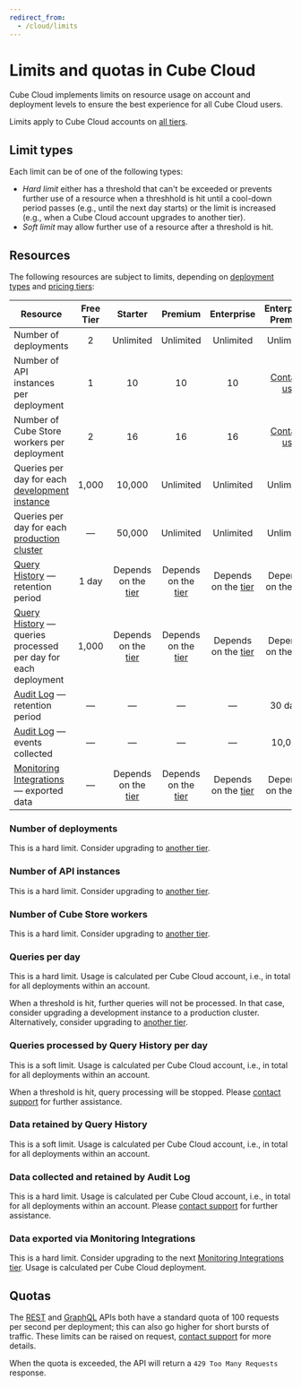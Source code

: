 ```yaml
---
redirect_from:
  - /cloud/limits
---
```


# Limits and quotas in Cube Cloud

Cube Cloud implements limits on resource usage on account and deployment levels
to ensure the best experience for all Cube Cloud users.

<SuccessBox>

Limits apply to Cube Cloud accounts on [all tiers](https://cube.dev/pricing).

</SuccessBox>

## Limit types

Each limit can be of one of the following types:

- _Hard limit_ either has a threshold that can't be exceeded or prevents further
  use of a resource when a threshhold is hit until a cool-down period passes
  (e.g., until the next day starts) or the limit is increased (e.g., when a Cube
  Cloud account upgrades to another tier).
- _Soft limit_ may allow further use of a resource after a threshold is hit.

## Resources

The following resources are subject to limits, depending on [deployment
types][ref-deployment-types] and [pricing tiers][ref-pricing]:

| Resource                                                                            | Free Tier |  Starter  |  Premium  | Enterprise |      Enterprise Premier       |
| ----------------------------------------------------------------------------------- | :-------: | :-------: | :-------: | :--------: | :---------------------------: |
| Number of deployments                                                               |     2     | Unlimited | Unlimited | Unlimited  |           Unlimited           |
| Number of API instances per deployment                                              |     1     |    10     |    10     |     10     | [Contact us][cube-contact-us] |
| Number of Cube Store workers per deployment                                         |     2     |    16     |    16     |     16     | [Contact us][cube-contact-us] |
| Queries per day for each [development instance][ref-dev-instance]                   |   1,000   |  10,000   | Unlimited | Unlimited  | Unlimited                     |
| Queries per day for each [production cluster][ref-prod-cluster]                     |     —     |  50,000   | Unlimited | Unlimited  | Unlimited                     |
| [Query History][ref-query-history] — retention period                               |   1 day   | Depends on the [tier][ref-query-history-tiers] | Depends on the [tier][ref-query-history-tiers] | Depends on the [tier][ref-query-history-tiers] | Depends on the [tier][ref-query-history-tiers] |
| [Query History][ref-query-history] — queries processed per day for each deployment  |   1,000   | Depends on the [tier][ref-query-history-tiers] | Depends on the [tier][ref-query-history-tiers] | Depends on the [tier][ref-query-history-tiers] | Depends on the [tier][ref-query-history-tiers] |
| [Audit Log][ref-audit-log] — retention period                                       |     —     |     —     |     —     |     —      | 30 days                       |
| [Audit Log][ref-audit-log] — events collected                                       |     —     |     —     |     —     |     —      | 10,000                        |
| [Monitoring Integrations][ref-monitoring-integrations] — exported data              |     —     | Depends on the [tier][ref-monitoring-integrations-tiers] | Depends on the [tier][ref-monitoring-integrations-tiers] | Depends on the [tier][ref-monitoring-integrations-tiers] | Depends on the [tier][ref-monitoring-integrations-tiers] |

### Number of deployments

This is a hard limit. Consider upgrading to [another tier][ref-pricing].

### Number of API instances

This is a hard limit. Consider upgrading to [another tier][ref-pricing].

### Number of Cube Store workers

This is a hard limit. Consider upgrading to [another tier][ref-pricing].

### Queries per day

This is a hard limit. Usage is calculated per Cube Cloud account, i.e., in total
for all deployments within an account.

When a threshold is hit, further queries will not be processed. In that case,
consider upgrading a development instance to a production cluster.
Alternatively, consider upgrading to [another tier][ref-pricing].

### Queries processed by Query History per day

This is a soft limit. Usage is calculated per Cube Cloud account, i.e., in total
for all deployments within an account.

When a threshold is hit, query processing will be stopped. Please [contact
support][cube-contact-us] for further assistance.

### Data retained by Query History

This is a soft limit. Usage is calculated per Cube Cloud account, i.e., in total
for all deployments within an account.

### Data collected and retained by Audit Log

This is a hard limit. Usage is calculated per Cube Cloud account, i.e., in total
for all deployments within an account. Please [contact
support][cube-contact-us] for further assistance.

### Data exported via Monitoring Integrations

This is a hard limit. Consider upgrading to the next [Monitoring Integrations tier][ref-monitoring-integrations-tiers].
Usage is calculated per Cube Cloud deployment.

## Quotas

The [REST][ref-rest-api] and [GraphQL][ref-gql-api] APIs both have a standard
quota of 100 requests per second per deployment; this can also go higher
for short bursts of traffic. These limits can be raised on request,
[contact support][cube-contact-us] for more details.

When the quota is exceeded, the API will return a `429 Too Many Requests`
response.

[ref-rest-api]: /product/apis-integrations/rest-api
[ref-gql-api]: /product/apis-integrations/graphql-api
[ref-deployment-types]: /product/deployment/cloud/deployment-types
[ref-pricing]: /product/deployment/cloud/pricing
[ref-query-history]: /product/workspace/query-history
[ref-monitoring-integrations]: /product/workspace/monitoring
[ref-dev-instance]:
  /product/deployment/cloud/deployment-types#development-instance
[ref-prod-cluster]:
  /product/deployment/cloud/deployment-types#production-cluster
[cube-contact-us]: https://cube.dev/contact
[ref-query-history-tiers]: /product/deployment/cloud/pricing#query-history-tiers
[ref-audit-log]: /product/workspace/audit-log
[ref-monitoring-integrations-tiers]: /product/deployment/cloud/pricing#monitoring-integrations-tiers
